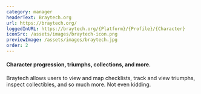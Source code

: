 ```yaml
---
category: manager
headerText: Braytech.org
url: https://braytech.org/
loggedInURL: https://braytech.org/{Platform}/{Profile}/{Character}
iconSrc: /assets/images/braytech-icon.png
previewImage: /assets/images/braytech.jpg
order: 2
---
```


#### Character progression, triumphs, collections, and more.

Braytech allows users to view and map checklists, track and view triumphs,
inspect collectibles, and so much more. Not even kidding.
